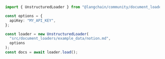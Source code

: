 ```typescript
import { UnstructuredLoader } from "@langchain/community/document_loaders/fs/unstructured";

const options = {
  apiKey: "MY_API_KEY",
};

const loader = new UnstructuredLoader(
  "src/document_loaders/example_data/notion.md",
  options
);
const docs = await loader.load();
```
